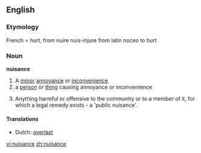 ==English==
===Etymology===
French = hurt, from nuire nuis-injure from latin noceo to hurt

===Noun===
'''nuisance'''

#A [[minor]] [[annoyance]] or [[inconvenience]]
#a [[person]] or [[thing]] causing annoyance or inconvenience
#{{law}} Anything harmful or offensive to the community or to a member of it, for which a legal remedy exists - a 'public nuisance'.

====Translations====
*Dutch: [[overlast]]

[[vi:nuisance]]
[[zh:nuisance]]